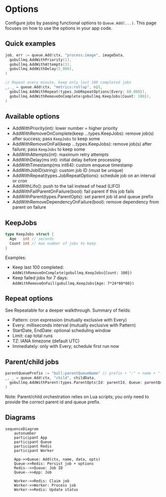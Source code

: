 # Options

Configure jobs by passing functional options to `Queue.Add(...)`. This page focuses on how to use the options in your app code.

## Quick examples

```go
job, err := queue.Add(ctx, "process:image", imageData,
  gobullmq.AddWithPriority(1),
  gobullmq.AddWithAttempts(3),
  gobullmq.AddWithDelay(5_000),
)
```

```go
// Repeat every minute, keep only last 100 completed jobs
_, _ = queue.Add(ctx, "metrics:rollup", nil,
  gobullmq.AddWithRepeat(types.JobRepeatOptions{Every: 60_000}),
  gobullmq.AddWithRemoveOnComplete(gobullmq.KeepJobs{Count: 100}),
)
```

## Available options

- AddWithPriority(int): lower number = higher priority
- AddWithRemoveOnComplete(keep ...types.KeepJobs): remove job(s) after success; pass `KeepJobs` to keep some
- AddWithRemoveOnFail(keep ...types.KeepJobs): remove job(s) after failure; pass `KeepJobs` to keep some
- AddWithAttempts(int): maximum retry attempts
- AddWithDelay(ms int): initial delay before processing
- AddWithTimestamp(ms int64): custom enqueue timestamp
- AddWithJobID(string): custom job ID (must be unique)
- AddWithRepeat(types.JobRepeatOptions): schedule job on an interval or cron
- AddWithLifo(): push to the tail instead of head (LIFO)
- AddWithFailParentOnFailure(bool): fail parent if this job fails
- AddWithParent(types.ParentOpts): set parent job id and queue prefix
- AddWithRemoveDependencyOnFailure(bool): remove dependency from parent on failure

## KeepJobs

```go
type KeepJobs struct {
  Age   int // seconds
  Count int // max number of jobs to keep
}
```

Examples:

- Keep last 100 completed: `AddWithRemoveOnComplete(gobullmq.KeepJobs{Count: 100})`
- Keep failed jobs for 7 days: `AddWithRemoveOnFail(gobullmq.KeepJobs{Age: 7*24*60*60})`

## Repeat options

See Repeatable for a deeper walkthrough. Summary of fields:

- Pattern: cron expression (mutually exclusive with Every)
- Every: milliseconds interval (mutually exclusive with Pattern)
- StartDate, EndDate: optional scheduling window
- Limit: cap total runs
- TZ: IANA timezone (default UTC)
- Immediately: only with Every; schedule first run now

## Parent/child jobs

```go
parentQueuePrefix := "bull:parentQueueName" // prefix + ":" + name + ":"
_, _ = queue.Add(ctx, "child", childData,
  gobullmq.AddWithParent(types.ParentOpts{Id: parentId, Queue: parentQueuePrefix}),
)
```

Note: Parent/child orchestration relies on Lua scripts; you only need to provide the correct parent id and queue prefix.

## Diagrams

```mermaid
sequenceDiagram
    autonumber
    participant App
    participant Queue
    participant Redis
    participant Worker

    App->>Queue: Add(ctx, name, data, opts)
    Queue->>Redis: Persist job + options
    Redis-->>Queue: Job ID
    Queue-->>App: Job

    Worker->>Redis: Claim job
    Worker->>Worker: Process job
    Worker->>Redis: Update status
```
